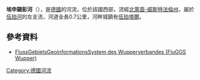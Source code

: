 {{Coord|51|15|14|N|7|14|17|E|display=title}}

'''埃申錫彭河'''（{{lang-de|Eschensiepen}}），是[[德國|德國]]的河流，位於該國西部，流經[[北萊茵-威斯特法倫州|北萊茵-威斯特法倫州]]，屬於[[伍珀河|伍珀河]]的左支流，河道全長0.7公里，河畔城鎮有[[伍珀塔爾|伍珀塔爾]]。

==參考資料==
* [http://fluggs.wupperverband.de/ FlussGebietsGeoinformationsSystem des Wupperverbandes (FluGGS Wupper)]{{Wayback|url=http://fluggs.wupperverband.de/ |date=20160303182641 }}

{{Germany-geo-stub}}
[[Category:德國河流|Category:德國河流]]